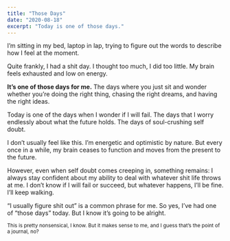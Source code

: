 ```yaml
---
title: "Those Days"
date: "2020-08-18"
excerpt: "Today is one of those days."
---
```


I’m sitting in my bed, laptop in lap, trying to figure out the words to describe how I feel at the moment.

Quite frankly, I had a shit day. I thought too much, I did too little. My brain feels exhausted and low on energy.

**It’s one of those days for me.** The days where you just sit and wonder whether you’re doing the right thing, chasing the right dreams, and having the right ideas.

Today is one of the days when I wonder if I will fail. The days that I worry endlessly about what the future holds. The days of soul-crushing self doubt.

I don’t usually feel like this. I’m energetic and optimistic by nature. But every once in a while, my brain ceases to function and moves from the present to the future.

However, even when self doubt comes creeping in, something remains: I always stay confident about my ability to deal with whatever shit life throws at me. I don’t know if I will fail or succeed, but whatever happens, I’ll be fine. I’ll keep walking.

“I usually figure shit out” is a common phrase for me. So yes, I’ve had one of “those days” today. But I know it’s going to be alright.

<small>
  This is pretty nonsensical, I know. But it makes sense to me, and I guess
  that’s the point of a journal, no?
</small>
